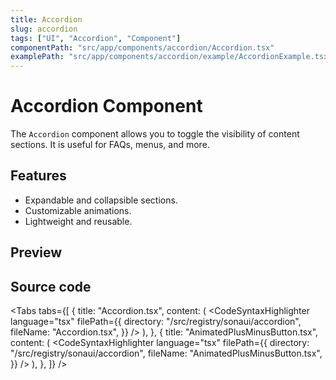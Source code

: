 ```yaml
---
title: Accordion
slug: accordion
tags: ["UI", "Accordion", "Component"]
componentPath: "src/app/components/accordion/Accordion.tsx"
examplePath: "src/app/components/accordion/example/AccordionExample.tsx"
---
```


# Accordion Component

The `Accordion` component allows you to toggle the visibility of content sections. It is useful for FAQs, menus, and more.

## Features

- Expandable and collapsible sections.
- Customizable animations.
- Lightweight and reusable.

## Preview

<ComponentPreview componentPath="Accordion_ex1.tsx" />

## Source code

<Tabs
  tabs={[
    {
      title: "Accordion.tsx",
      content: (
        <CodeSyntaxHighlighter
          language="tsx"
          filePath={{
            directory: "/src/registry/sonaui/accordion",
            fileName: "Accordion.tsx",
          }}
        />
      ),
    },
    {
      title: "AnimatedPlusMinusButton.tsx",
      content: (
        <CodeSyntaxHighlighter
          language="tsx"
          filePath={{
            directory: "/src/registry/sonaui/accordion",
            fileName: "AnimatedPlusMinusButton.tsx",
          }}
        />
      ),
    },
  ]}
/>


